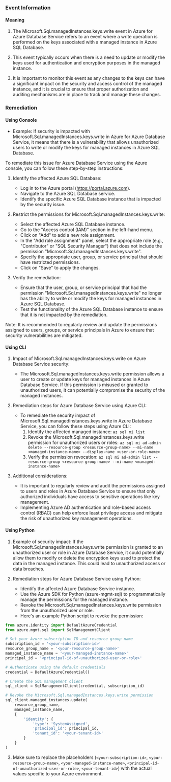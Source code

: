 
### Event Information

#### Meaning

1. The Microsoft.Sql.managedInstances.keys.write event in Azure for Azure Database Service refers to an event where a write operation is performed on the keys associated with a managed instance in Azure SQL Database.

2. This event typically occurs when there is a need to update or modify the keys used for authentication and encryption purposes in the managed instance.

3. It is important to monitor this event as any changes to the keys can have a significant impact on the security and access control of the managed instance, and it is crucial to ensure that proper authorization and auditing mechanisms are in place to track and manage these changes.

### Remediation

#### Using Console

- Example: If security is impacted with Microsoft.Sql.managedInstances.keys.write in Azure for Azure Database Service, it means that there is a vulnerability that allows unauthorized users to write or modify the keys for managed instances in Azure SQL Database.

To remediate this issue for Azure Database Service using the Azure console, you can follow these step-by-step instructions:

1. Identify the affected Azure SQL Database: 
   - Log in to the Azure portal (https://portal.azure.com).
   - Navigate to the Azure SQL Database service.
   - Identify the specific Azure SQL Database instance that is impacted by the security issue.

2. Restrict the permissions for Microsoft.Sql.managedInstances.keys.write:
   - Select the affected Azure SQL Database instance.
   - Go to the "Access control (IAM)" section in the left-hand menu.
   - Click on "Add" to add a new role assignment.
   - In the "Add role assignment" panel, select the appropriate role (e.g., "Contributor" or "SQL Security Manager") that does not include the permission "Microsoft.Sql.managedInstances.keys.write".
   - Specify the appropriate user, group, or service principal that should have restricted permissions.
   - Click on "Save" to apply the changes.

3. Verify the remediation:
   - Ensure that the user, group, or service principal that had the permission "Microsoft.Sql.managedInstances.keys.write" no longer has the ability to write or modify the keys for managed instances in Azure SQL Database.
   - Test the functionality of the Azure SQL Database instance to ensure that it is not impacted by the remediation.

Note: It is recommended to regularly review and update the permissions assigned to users, groups, or service principals in Azure to ensure that security vulnerabilities are mitigated.

#### Using CLI

1. Impact of Microsoft.Sql.managedInstances.keys.write on Azure Database Service security:
   - The Microsoft.Sql.managedInstances.keys.write permission allows a user to create or update keys for managed instances in Azure Database Service. If this permission is misused or granted to unauthorized users, it can potentially compromise the security of the managed instances.

2. Remediation steps for Azure Database Service using Azure CLI:
   - To remediate the security impact of Microsoft.Sql.managedInstances.keys.write in Azure Database Service, you can follow these steps using Azure CLI:
     1. Identify the affected managed instance: `az sql mi list`
     2. Revoke the Microsoft.Sql.managedInstances.keys.write permission for unauthorized users or roles: `az sql mi ad-admin delete --resource-group <resource-group-name> --mi-name <managed-instance-name> --display-name <user-or-role-name>`
     3. Verify the permission revocation: `az sql mi ad-admin list --resource-group <resource-group-name> --mi-name <managed-instance-name>`

3. Additional considerations:
   - It is important to regularly review and audit the permissions assigned to users and roles in Azure Database Service to ensure that only authorized individuals have access to sensitive operations like key management.
   - Implementing Azure AD authentication and role-based access control (RBAC) can help enforce least privilege access and mitigate the risk of unauthorized key management operations.

#### Using Python

1. Example of security impact: If the Microsoft.Sql.managedInstances.keys.write permission is granted to an unauthorized user or role in Azure Database Service, it could potentially allow them to modify or delete the encryption keys used to protect the data in the managed instance. This could lead to unauthorized access or data breaches.

2. Remediation steps for Azure Database Service using Python:
   - Identify the affected Azure Database Service instance.
   - Use the Azure SDK for Python (azure-mgmt-sql) to programmatically manage the permissions for the managed instance.
   - Revoke the Microsoft.Sql.managedInstances.keys.write permission from the unauthorized user or role.
   - Here's an example Python script to revoke the permission:

```python
from azure.identity import DefaultAzureCredential
from azure.mgmt.sql import SqlManagementClient

# Set your Azure subscription ID and resource group name
subscription_id = '<your-subscription-id>'
resource_group_name = '<your-resource-group-name>'
managed_instance_name = '<your-managed-instance-name>'
principal_id = '<principal-id-of-unauthorized-user-or-role>'

# Authenticate using the default credentials
credential = DefaultAzureCredential()

# Create the SQL management client
sql_client = SqlManagementClient(credential, subscription_id)

# Revoke the Microsoft.Sql.managedInstances.keys.write permission
sql_client.managed_instances.update(
    resource_group_name,
    managed_instance_name,
    {
        'identity': {
            'type': 'SystemAssigned',
            'principal_id': principal_id,
            'tenant_id': '<your-tenant-id>'
        }
    }
)
```

3. Make sure to replace the placeholders (`<your-subscription-id>`, `<your-resource-group-name>`, `<your-managed-instance-name>`, `<principal-id-of-unauthorized-user-or-role>`, `<your-tenant-id>`) with the actual values specific to your Azure environment.

